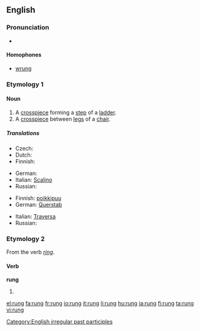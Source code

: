 {{Wikisource1911Enc|rung}}
{{also|rừng}}
==English==

===Pronunciation===
* {{IPA|/rʌŋ/}}
*: {{rhymes|ʌŋ}}

====Homophones====
* [[wrung]]

===Etymology 1===
{{etyl|ang}} {{term|hrung|lang=ang}}

====Noun====
{{en-noun}}

# A [[crosspiece]] forming a [[step]] of a [[ladder]].
# A [[crosspiece]] between [[leg]]s of a [[chair]].

=====Translations=====
{{trans-top|ladder step}}
* Czech: {{t-|cs|příčka|f}}
* Dutch: {{t+|nl|sport}}
* Finnish: {{t+|fi|puola}}
{{trans-mid}}
* German: {{t+|de|Sprosse|f}}
* Italian: [[Scalino]] {{m}}
* Russian: {{t+|ru|ступенька|f|sc=Cyrl}}
{{trans-bottom}}

{{trans-top|crosspiece between chair legs}}
* Finnish: [[poikkipuu]]
* German: [[Querstab]] {{m}}
{{trans-mid}}
* Italian: [[Traversa]] {{f}}
* Russian: {{t+|ru|перекладина|f|sc=Cyrl}}
{{trans-bottom}}

===Etymology 2===
From the verb ''[[ring]]''. {{etystub}}

====Verb====
'''rung'''

# {{past participle of|[[ring]]}}

[[Category:English irregular past participles]]

[[el:rung]]
[[fa:rung]]
[[fr:rung]]
[[io:rung]]
[[it:rung]]
[[li:rung]]
[[hu:rung]]
[[ja:rung]]
[[fi:rung]]
[[ta:rung]]
[[vi:rung]]